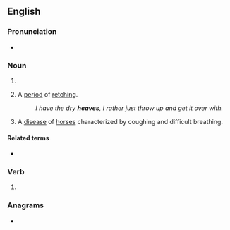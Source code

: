 ==English==

===Pronunciation===
* {{IPA|en|/hiːvz/}}

===Noun===
{{head|en|noun form}}

# {{plural of|en|heave}}
# {{lb|en|colloquial}} A [[period]] of [[retch]]ing.
#: ''I have the dry '''heaves''', I rather just throw up and get it over with.''
# A [[disease]] of [[horse]]s characterized by coughing and difficult breathing.

====Related terms====
* {{l|en|dry heaves}}

===Verb===
{{head|en|verb form}}

# {{en-third-person singular of|heave}}

{{C|en|Diseases}}
{{C|en|Equestrian terms}}

===Anagrams===
* {{anagrams|en|a=aeehsv|heveas|shavee|sheave}}